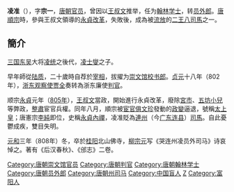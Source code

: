 '''凌准'''（{{bd|8世纪||808年||catIdx=L}}），字'''宗一'''，[[唐朝|唐朝]][[官员|官员]]，曾因以[[王叔文|王叔文]]推举，任为[[翰林学士|翰林学士]]，转[[员外郎|员外郎]]。[[唐順宗|唐順宗]]時，參與王叔文領導的[[永貞改革|永貞改革]]，失敗後，成為被[[流放|流放]]的[[二王八司馬|二王八司馬]]之一。

==簡介==
[[三國時代|三国]][[东吴_(三国)|东吴]]大将[[凌统|凌统]]之後代，[[凌士燮|凌士燮]]之子。

早年師從[[陆质|陆质]]，二十歲時自荐於[[宰相|宰相]]，拔擢为[[崇文馆|崇文馆]][[校书郎|校书郎]]。[[貞元_(唐朝)|贞元]]十八年（802年），[[浙东观察使|浙东观察使]][[賈全_(唐朝)|贾全]]奏转為浙东廉使[[判官|判官]]。

顺宗[[永贞_(唐顺宗)|永貞]]元年（[[805年|805年]]），[[王叔文|王叔文]]當政，開始進行永貞改革，廢除[[宮市|宮市]]、[[五坊小兒|五坊小兒]]等弊政，[[整肅|整肅]]宦官兵權。同年八月，順宗被[[宦官|宦官]][[俱文珍|俱文珍]]發動的[[政變|政變]]逼退，號稱[[太上皇|太上皇]]；唐憲宗[[唐宪宗|李純]]即位，史稱[[永貞內禪|永貞內禪]]，凌准貶為[[連州|連州]]（今[[广东|广东]][[连县|连县]]）[[司馬|司馬]]。自此憂鬱成疾，雙目失明。

[[元和_(唐朝)|元和]]三年（808年）冬，卒於[[桂阳|桂阳]]北山佛寺，[[柳宗元|柳宗元]]写《哭连州凌员外司马》诗哀悼之。著有《后汉春秋》、《邠志》二卷。

{{唐朝官员小作品}}
{{DEFAULTSORT:L}}
[[Category:唐朝崇文馆官员|Category:唐朝崇文馆官员]]
[[Category:唐朝判官|Category:唐朝判官]]
[[Category:唐朝翰林学士|Category:唐朝翰林学士]]
[[Category:唐朝员外郎|Category:唐朝员外郎]]
[[Category:唐朝州司马|Category:唐朝州司马]]
[[Category:中国盲人|Category:中国盲人]]
[[Category:凌姓|Z]]
[[Category:富阳人|Category:富阳人]]